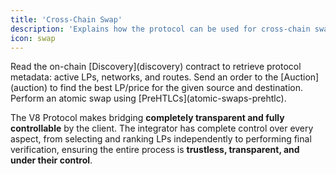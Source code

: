 ```yaml
---
title: 'Cross-Chain Swap'
description: 'Explains how the protocol can be used for cross-chain swaps'
icon: swap
---
```


<Steps>
  <Step title="Discovery">
    Read the on-chain [Discovery](discovery) contract to retrieve protocol metadata: active LPs, networks, and routes.
  </Step>
  <Step title="Auction / LP Selection">
    Send an order to the [Auction](auction) to find the best LP/price for the given source and destination.
  </Step>
  <Step title="User and LP atomic swap">
    Perform an atomic swap using [PreHTLCs](atomic-swaps-prehtlc).
  </Step>
</Steps>

The V8 Protocol makes bridging **completely transparent and fully controllable** by the client. The integrator has complete control over every aspect, from selecting and ranking LPs independently to performing final verification, ensuring the entire process is **trustless, transparent, and under their control**.
